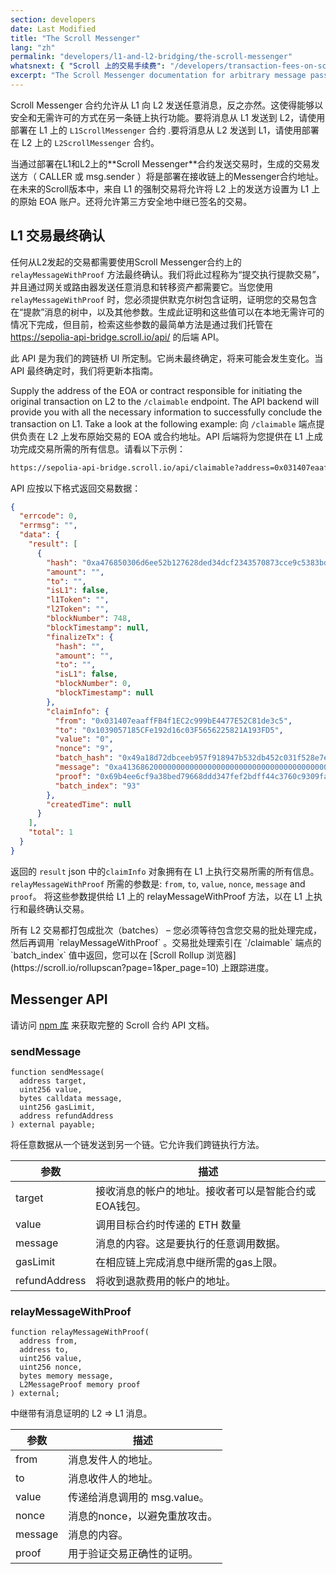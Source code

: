 ```yaml
---
section: developers
date: Last Modified
title: "The Scroll Messenger"
lang: "zh"
permalink: "developers/l1-and-l2-bridging/the-scroll-messenger"
whatsnext: { "Scroll 上的交易手续费": "/developers/transaction-fees-on-scroll/" }
excerpt: "The Scroll Messenger documentation for arbitrary message passing between L1 and L2."
---
```




Scroll Messenger 合约允许从 L1 向 L2 发送任意消息，反之亦然。这使得能够以安全和无需许可的方式在另一条链上执行功能。要将消息从 L1 发送到 L2，请使用部署在 L1 上的 `L1ScrollMessenger` 合约 .要将消息从 L2 发送到 L1，请使用部署在 L2 上的 `L2ScrollMessenger` 合约。

<Aside type="caution" title="">
  当通过部署在L1和L2上的**Scroll Messenger**合约发送交易时，生成的交易发送方（ CALLER 或 msg.sender ）将是部署在接收链上的Messenger合约地址。
  <br />
  在未来的Scroll版本中，来自 L1 的强制交易将允许将 L2 上的发送方设置为 L1 上的原始 EOA 账户。还将允许第三方安全地中继已签名的交易。
</Aside>

## L1 交易最终确认

任何从L2发起的交易都需要使用Scroll Messenger合约上的 `relayMessageWithProof` 方法最终确认。我们将此过程称为“提交执行提款交易”，并且通过网关或路由器发送任意消息和转移资产都需要它。当您使用 `relayMessageWithProof` 时，您必须提供默克尔树包含证明，证明您的交易包含在“提款”消息的树中，以及其他参数。生成此证明和这些值可以在本地无需许可的情况下完成，但目前，检索这些参数的最简单方法是通过我们托管在 https://sepolia-api-bridge.scroll.io/api/ 的后端 API。

<Aside type="danger" title="实验性 API">
  此 API 是为我们的跨链桥 UI 所定制。它尚未最终确定，将来可能会发生变化。当 API 最终确定时，我们将更新本指南。
</Aside>

Supply the address of the EOA or contract responsible for initiating the original transaction on L2 to the `/claimable`
endpoint. The API backend will provide you with all the necessary information to successfully conclude the transaction on L1.
Take a look at the following example:
向 `/claimable` 端点提供负责在 L2 上发布原始交易的 EOA 或合约地址。API 后端将为您提供在 L1 上成功完成交易所需的所有信息。请看以下示例：

```bash
https://sepolia-api-bridge.scroll.io/api/claimable?address=0x031407eaaffFB4f1EC2c999bE4477E52C81de3c5&page_size=10&page=1
```

API 应按以下格式返回交易数据：

```json
{
  "errcode": 0,
  "errmsg": "",
  "data": {
    "result": [
      {
        "hash": "0xa476850306d6ee52b127628ded34dcf2343570873cce9c5383bd497db48d4f9b",
        "amount": "",
        "to": "",
        "isL1": false,
        "l1Token": "",
        "l2Token": "",
        "blockNumber": 748,
        "blockTimestamp": null,
        "finalizeTx": {
          "hash": "",
          "amount": "",
          "to": "",
          "isL1": false,
          "blockNumber": 0,
          "blockTimestamp": null
        },
        "claimInfo": {
          "from": "0x031407eaaffFB4f1EC2c999bE4477E52C81de3c5",
          "to": "0x1039057185CFe192d16c03F5656225821A193FD5",
          "value": "0",
          "nonce": "9",
          "batch_hash": "0x49a18d72dbceeb957f918947b532db452c031f528e7e6bf329007066638c5e50",
          "message": "0xa413686200000000000000000000000000000000000000000000000000000000000000200000000000000000000000000000000000000000000000000000000000000005686f6c6973000000000000000000000000000000000000000000000000000000",
          "proof": "0x69b4ee6cf9a38bed79668ddd347fef2bdff44c3760c9309fa41decfd60202d22ad3228b676f7d3cd4284a5443f17f1962b36e491b30a40b2405849e597ba5fb5b4c11951957c6f8f642c4af61cd6b24640fec6dc7fc607ee8206a99e92410d3079f53171df5c0661d2afe86c4d97b6f34278daf6a0ea9baff5b4fc979d5629a5",
          "batch_index": "93"
        },
        "createdTime": null
      }
    ],
    "total": 1
  }
}
```

返回的 `result` json 中的`claimInfo` 对象拥有在 L1 上执行交易所需的所有信息。`relayMessageWithProof` 所需的参数是: `from`, `to`, `value`, `nonce`, `message` and `proof`。 将这些参数提供给 L1 上的 relayMessageWithProof 方法，以在 L1 上执行和最终确认交易。


<Aside type="tip" title="">
  所有 L2 交易都打包成批次（batches） – 您必须等待包含您交易的批处理完成，然后再调用 `relayMessageWithProof` 。交易批处理索引在 `/claimable` 端点的 `batch_index` 值中返回，您可以在 [Scroll Rollup 浏览器](https://scroll.io/rollupscan?page=1&per_page=10) 上跟踪进度。
</Aside>

## Messenger API

请访问 [npm 库](https://www.npmjs.com/package/@scroll-tech/contracts?activeTab=code) 来获取完整的 Scroll 合约 API 文档。

### sendMessage

```solidity
function sendMessage(
  address target,
  uint256 value,
  bytes calldata message,
  uint256 gasLimit,
  address refundAddress
) external payable;
```

将任意数据从一个链发送到另一个链。它允许我们跨链执行方法。

| 参数     | 描述                                                                                                         |
| ------------- | ------------------------------------------------------------------------------------------------------------------- |
| target        | 接收消息的帐户的地址。接收者可以是智能合约或EOA钱包。 |
| value         | 调用目标合约时传递的 ETH 数量                                                        |
| message       | 消息的内容。这是要执行的任意调用数据。                                         |
| gasLimit      | 在相应链上完成消息中继所需的gas上限。                                        |
| refundAddress | 将收到退款费用的帐户的地址。                                                  |

### relayMessageWithProof

```solidity
function relayMessageWithProof(
  address from,
  address to,
  uint256 value,
  uint256 nonce,
  bytes memory message,
  L2MessageProof memory proof
) external;
```

中继带有消息证明的 L2 => L1 消息。

| 参数 | 描述                                                 |
| --------- | ------------------------------------------------------------ |
| from      | 消息发件人的地址。                    |
| to        | 消息收件人的地址。                 |
| value     | 传递给消息调用的 msg.value。                   |
| nonce     | 消息的nonce，以避免重放攻击。             |
| message   | 消息的内容。                               |
| proof     | 用于验证交易正确性的证明。 |
